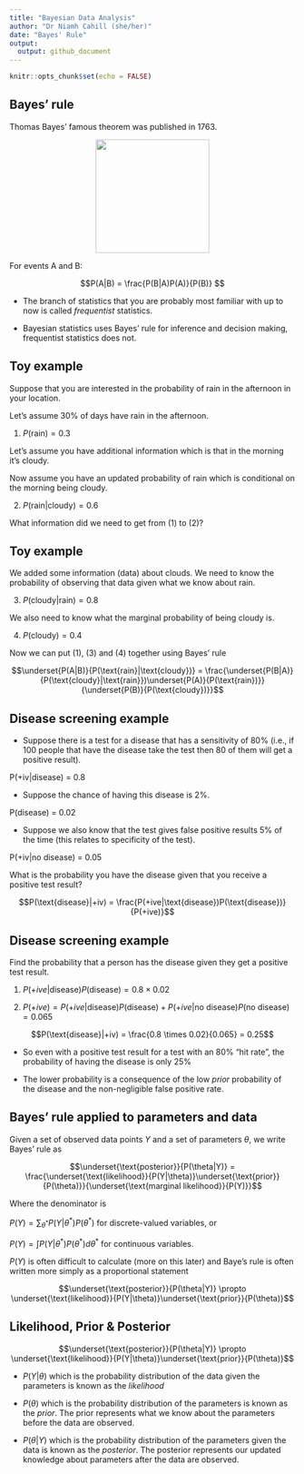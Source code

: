 ```yaml
---
title: "Bayesian Data Analysis"
author: "Dr Niamh Cahill (she/her)"
date: "Bayes' Rule"
output:
  output: github_document
---
```


```r
knitr::opts_chunk$set(echo = FALSE)
```

## Bayes' rule

\footnotesize
Thomas Bayes' famous theorem was published in 1763.

<center>

![](images/Bayes.jpg){width="200"}

</center>

For events A and B:

$$P(A|B) = \frac{P(B|A)P(A)}{P(B)} $$

-   The branch of statistics that you are probably most familiar with up to now is called *frequentist* statistics.

-   Bayesian statistics uses Bayes' rule for inference and decision making, frequentist statistics does not.

## Toy example

\footnotesize
Suppose that you are interested in the probability of rain in the afternoon in your location.

Let's assume 30% of days have rain in the afternoon.

(1) $P(\text{rain}) = 0.3$

Let's assume you have additional information which is that in the morning it's cloudy. 

Now assume you have an updated probability of rain which is conditional on the morning being cloudy.

(2) $P(\text{rain}|\text{cloudy}) = 0.6$

What information did we need to get from (1) to (2)?

## Toy example
\footnotesize
We added some information (data) about clouds. We need to know the probability of observing that data given what we know about rain. 

(3) $P(\text{cloudy}|\text{rain}) = 0.8$

We also need to know what the marginal probability of being cloudy is.

(4) $P(\text{cloudy}) = 0.4$

Now we can put (1), (3) and (4) together using Bayes' rule

$$\underset{P(A|B)}{P(\text{rain}|\text{cloudy})} = \frac{\underset{P(B|A)}{P(\text{cloudy}|\text{rain}})\underset{P(A)}{P(\text{rain})}}{\underset{P(B)}{P(\text{cloudy})}}$$

## Disease screening example
\footnotesize
  - Suppose there is a test for a disease that has a sensitivity of 80% (i.e., if 100 people that have the disease take the test then 80 of them will get a positive result).

P(+iv|disease) = 0.8

  - Suppose the chance of having this disease is 2%. 

P(disease) = 0.02

  - Suppose we also know that the test gives false positive results 5% of the time (this relates to specificity of the test). 

P(+iv|no disease) = 0.05

What is the probability you have the disease given that you receive a positive test result? 

$$P(\text{disease}|+iv) = \frac{P(+ive|\text{disease})P(\text{disease})}{P(+ive)}$$

## Disease screening example
\footnotesize
Find the probability that a person has the disease given they get a positive test result. 

  (1) $P(+ive|\text{disease})P(\text{disease}) = 0.8 \times 0.02$

  (2) $P(+ive) = P(+ive|\text{disease})P(\text{disease}) + P(+ive|\text{no disease})P(\text{no disease}) = 0.065$

$$P(\text{disease}|+iv) = \frac{0.8 \times 0.02}{0.065} = 0.25$$

  - So even with a positive test result for a test with an 80% "hit rate", the probability of having the disease is only 25%

  - The lower probability is a consequence of the low _prior_ probability of the disease and the non-negligible false positive rate. 
  
## Bayes' rule applied to parameters and data
\footnotesize
Given a set of observed data points $Y$ and a set of parameters $\theta$, we write Bayes' rule as

$$\underset{\text{posterior}}{P(\theta|Y)} = \frac{\underset{\text{likelihood}}{P(Y|\theta)}\underset{\text{prior}}{P(\theta)}}{\underset{\text{marginal likelihood}}{P(Y)}}$$

Where the denominator is 

$P(Y) = \sum_{\theta^*}P(Y|\theta^*)P(\theta^*)$ for discrete-valued variables, or 

$P(Y) = \int P(Y|\theta^*)P(\theta^*) d\theta^*$ for continuous variables.

$P(Y)$ is often difficult to calculate (more on this later) and Baye's rule is often written more simply as a proportional statement

$$\underset{\text{posterior}}{P(\theta|Y)} \propto \underset{\text{likelihood}}{P(Y|\theta)}\underset{\text{prior}}{P(\theta)}$$

## Likelihood, Prior \& Posterior
\footnotesize
$$\underset{\text{posterior}}{P(\theta|Y)} \propto \underset{\text{likelihood}}{P(Y|\theta)}\underset{\text{prior}}{P(\theta)}$$

  - $P(Y|\theta)$ which is the probability distribution of the data given the parameters is known as the _likelihood_

  - $P(\theta)$ which is the probability distribution of the parameters is known as the _prior_. The prior represents what we know about the parameters before the data are observed. 

  - $P(\theta|Y)$ which is the probability distribution of the parameters given the data is known as the _posterior_. The posterior represents our updated knowledge about parameters after the data are observed. 



